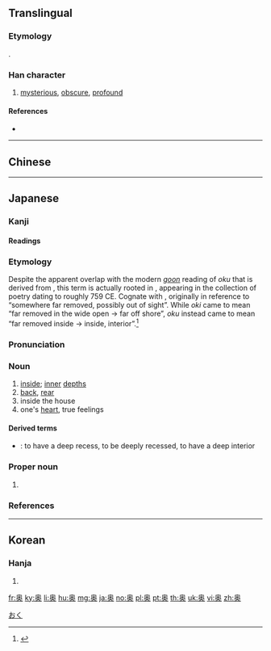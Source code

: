 {{character info/new}}
{{also|奧}}
==Translingual==
{{ja-forms|奥|奥|[[奧]]}}

===Etymology===
{{Han simp|奧|f=釆|t=米}}.

===Han character===
{{Han char|rn=37|rad=大|as=09|sn=12|four=|canj=HBK,XHBK|ids=⿱⿵⿱丿冂米大}}

# [[mysterious]], [[obscure]], [[profound]]

====References====
* {{Han ref|kx=0253.151|dkj=05981|hdz=10545.070|uh=5965|ud=22885}}

----

==Chinese==
{{zh-see|奧}}

----

==Japanese==
{{ja-kanji forms|奥|奧}}

===Kanji===
{{ja-kanji|grade=c|rs=大09|style=s|kyu=奧}}

====Readings====
{{ja-readings
|goon=[[おう]] (ō), {{qualifier|historical}} [[あう]] (au), [[おく]] (oku) {{non-joyo-reading}}, {{qualifier|historical}} [[をく]] (woku)
|kanon=[[いく]] (iku)  {{non-joyo-reading}}, {{qualifier|historical}} [[ゐく]] (wiku), [[おう]] (ō), {{qualifier|historical}} [[あう]] (au)
|kanyoon=[[おく]] (oku), {{qualifier|historical}} [[をく]] (woku)
|kun=[[おく]] (oku), [[おくまる]] ([[奥まる]], okumaru)
|nanori=[[くま]] (kuma), [[おお]] (ō), [[おん]] (on), [[つ]] (tsu), [[のく]] (noku)
}}

===Etymology===
{{ja-kanjitab|yomi=k|おく}}
Despite the apparent overlap with the modern [[呉音#Japanese|''goon'']] reading of ''oku'' that is derived from {{etyl|ltc|-}}, this term is actually rooted in {{etyl|ojp|ja|sort=おく}}, appearing in the ''{{w|Man'yōshū}}'' collection of poetry dating to roughly 759 CE.  Cognate with {{m|ja|沖|tr=oki||the open sea, offshore}}, originally in reference to “somewhere far removed, possibly out of sight”.  While ''oki'' came to mean “far removed in the wide open → far off shore”, ''oku'' instead came to mean “far removed inside → inside, interior”.<ref name="KDJ">{{R:Kokugo Dai Jiten}}</ref>

===Pronunciation===
{{ja-pron|yomi=k|おく|acc=1|acc_ref=DJR,SMK5}}

===Noun===
{{ja-noun|おく}}

# [[inside]]; [[inner]] [[depth]]s
# [[back]], [[rear]]
# inside the house
# one's [[heart]], true feelings

====Derived terms====
{{der-top}}
* {{ja-r|奥まる|おくまる}}: to have a deep recess, to be deeply recessed, to have a deep interior
{{der-bottom}}

===Proper noun===
{{ja-pos|おく|proper}}

# {{surname|lang=ja|sort=おく}}

===References===
<references/>

[[Category:Japanese basic words|おく]]

----

==Korean==

===Hanja===
{{ko-hanja|hangeul=[[오]], [[욱]]|rv=o, uk|mr=o, uk}}

# {{defn|lang=ko|sort=大09}}

[[fr:奥]]
[[ky:奥]]
[[li:奥]]
[[hu:奥]]
[[mg:奥]]
[[ja:奥]]
[[no:奥]]
[[pl:奥]]
[[pt:奥]]
[[th:奥]]
[[uk:奥]]
[[vi:奥]]
[[zh:奥]]